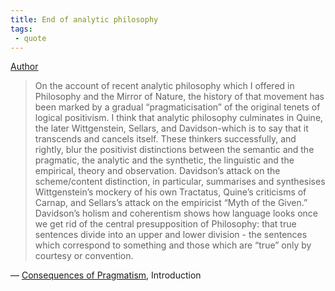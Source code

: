 ```yaml
---
title: End of analytic philosophy
tags:
 - quote
---
```


[Author](/docs/phil/people/Richard Rorty.html)

> On the account of recent analytic philosophy which I offered in Philosophy and the Mirror of Nature, the history of that movement has been marked by a gradual "pragmaticisation" of the original tenets of logical positivism. I think that analytic philosophy culminates in Quine, the later Wittgenstein, Sellars, and Davidson-which is to say that it transcends and cancels itself. These thinkers successfully, and rightly, blur the positivist distinctions between the semantic and the pragmatic, the analytic and the synthetic, the linguistic and the empirical, theory and observation. Davidson's attack on the scheme/content distinction, in particular, summarises and synthesises Wittgenstein's mockery of his own Tractatus, Quine's criticisms of Carnap, and Sellars's attack on the empiricist "Myth of the Given." Davidson's holism and coherentism shows how language looks once we get rid of the central presupposition of Philosophy: that true sentences divide into an upper and lower division - the sentences which correspond to something and those which are "true" only by courtesy or convention.

— [Consequences of Pragmatism](/docs/phil/works/Consequences of Pragmatism.html), Introduction